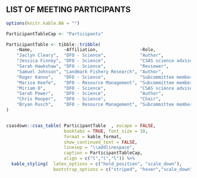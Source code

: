 ## LIST OF MEETING PARTICIPANTS {-}
<!--
[Mandatory.
The list is to include the name of each participant and their affiliation.]
-->

```r

options(knitr.kable.NA = "")

ParticipantTableCap <- "Participants"

ParticipantTable <- tibble::tribble( 
    ~Name,            ~Affiliation,                ~Role,
    "Jaclyn Cleary",  "DFO - Science",             "Author",
    "Jessica Finney", "DFO - Science",             "CSAS science advisor",
    "Sarah Hawkshaw", "DFO - Science",             "Reviewer",
    "Samuel Johnson", "Landmark Fishery Research", "Author",
    "Roger Kanno",    "DFO - Science",             "Subcommittee member",
    "Marisa Keefe",   "DFO - Resource Management", "Subcommittee member",
    "Miriam O",       "DFO - Science",             "CSAS science advisor",
    "Sarah Power",    "DFO - Science",             "Author",   
    "Chris Rooper",   "DFO - Science",             "Chair",
    "Bryan Rusch",    "DFO - Resource Management", "Subcommittee member",
)


csasdown::csas_table( ParticipantTable  , escape = FALSE,
                      booktabs = TRUE, font_size = 10,
                      format = kable_format,
                      show_continued_text = FALSE,
                      linesep = "\\addlinespace",
                      caption = ParticipantTableCap,
                      align = c("l","l","l")) %>%
  kable_styling(  latex_options = c("hold_position", "scale_down"),
                  bootstrap_options = c("striped", "hover","scale_down"))


```

\clearpage